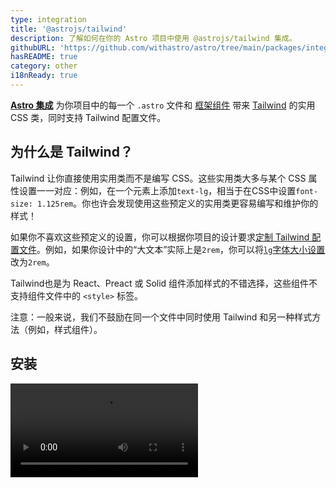 ```yaml
---
type: integration
title: '@astrojs/tailwind'
description: 了解如何在你的 Astro 项目中使用 @astrojs/tailwind 集成。
githubURL: 'https://github.com/withastro/astro/tree/main/packages/integrations/tailwind/'
hasREADME: true
category: other
i18nReady: true
---
```



**[Astro 集成][astro-integration]** 为你项目中的每一个 `.astro` 文件和 [框架组件](/zh-cn/core-concepts/framework-components/) 带来 [Tailwind](https://tailwindcss.com/) 的实用 CSS 类，同时支持 Tailwind 配置文件。

## 为什么是 Tailwind？

Tailwind 让你直接使用实用类而不是编写 CSS。这些实用类大多与某个 CSS 属性设置一一对应：例如，在一个元素上添加`text-lg`，相当于在CSS中设置`font-size: 1.125rem`。你也许会发现使用这些预定义的实用类更容易编写和维护你的样式！

如果你不喜欢这些预定义的设置，你可以根据你项目的设计要求[定制 Tailwind 配置文件](https://tailwindcss.com/docs/configuration)。例如，如果你设计中的“大文本”实际上是`2rem`，你可以将[`lg`字体大小设置](https://tailwindcss.com/docs/font-size#customizing-your-theme)改为`2rem`。

Tailwind也是为 React、Preact 或 Solid 组件添加样式的不错选择，这些组件不支持组件文件中的 `<style>` 标签。

注意：一般来说，我们不鼓励在同一个文件中同时使用 Tailwind 和另一种样式方法（例如，样式组件）。

## 安装

<Video src="https://user-images.githubusercontent.com/4033662/197398760-8fd30eff-4d13-449d-a598-00a6a1ac4644.mp4" type="video/mp4" />

### 快速安装

`astro add` 命令行工具为你自动进行安装。在一个新的终端窗口中运行下列其中一条命令（如果你不确定你使用的是哪个包管理器，请运行第一个命令）。然后按照提示，在终端中输入“y”（意思是“是”），每一条都是如此。

```sh
# Using NPM
npx astro add tailwind
# Using Yarn
yarn astro add tailwind
# Using PNPM
pnpm astro add tailwind
```

如果你遇到任何问题，[请随时在GitHub上向我们报告](https://github.com/withastro/astro/issues)并尝试下面的手动安装步骤。

### 手动安装

首先，使用你的包管理器安装 `@astrojs/tailwind` 和 `tailwindcss` 包。如果你使用的是npm或者不确定哪个包管理器，在终端运行这个：

```sh
npm install @astrojs/tailwind tailwindcss
```

然后，使用 `integrations` 属性将这个集成应用到你的 `astro.config.*` 文件：

```js ins={2} "tailwind()" title="astro.config.mjs"
import { defineConfig } from 'astro/config';
import tailwind from '@astrojs/tailwind';

export default defineConfig({
  // ...
  integrations: [tailwind()],
});
```

## 使用

当你安装集成后，Tailwind 的实用类应该马上就可以使用了。前往 [Tailwind 文档](https://tailwindcss.com/docs/utility-first)学习如何使用 Tailwind，如果你看到一个你想尝试的实用类，就把它添加到你项目的任何HTML元素中去吧！

[Autoprefixer](https://github.com/postcss/autoprefixer) 也是在开发模式和生产模式下工作时自动设置的，所以 Tailwind 类将在旧的浏览器中工作。

<Video src="https://user-images.githubusercontent.com/4033662/169918388-8ed153b2-0ba0-4b24-b861-d6e1cc800b6c.mp4" type="video/mp4" />

## 配置

### 配置 Tailwind

如果你使用了快速安装，并且每个选项都选是，你会在你项目的根目录下看到一个 `tailwind.config.cjs` 文件。使用这个文件来修改你的 Tailwind 配置。你可以[在 Tailwind 文档中](https://tailwindcss.com/docs/configuration)学习如何使用这个文件来定制 Tailwind。

如果没有该文件，你可以在根目录下添加你自己的 `tailwind.config.(js|cjs|mjs)` 文件，集成将使用其配置。如果你已经在另一个项目中配置了 Tailwind，并想把这些设置带到这个项目中来，这也不错。

### 配置集成

Astro Tailwind 集成处理 Astro 和 Tailwind 之间的通信，它有自己的设置。在 `astro.config.mjs` 文件（*不是* Tailwind 配置文件）中改变这些，这里是你项目的集成设置所在。

#### config.path

如果你想使用一个不同的 Tailwind 配置文件，而不是默认的 `tailwind.config.(js|cjs|mjs)`，请使用本集成的 `config.path` 选项指定该文件的位置。如果 `config.path` 是相对路径，它将被解析为相对于根路径的位置。

:::caution
不建议改变这一点，因为它可能导致与 Tailwind 整合的其他工具出现问题，比如官方的 Tailwind VSCode 扩展。
:::

```js title="astro.config.mjs"
import { defineConfig } from 'astro/config';
import tailwind from '@astrojs/tailwind';

export default defineConfig({
  integrations: [tailwind({
    // 示例：为 Tailwind 配置文件提供一个自定义路径
    config: { path: './custom-config.cjs' },
  })],
});
```

#### config.applyBaseStyles

默认情况下，该集成在你项目的每个页面上都导入一个基本的 `base.css` 文件。这个基本的 CSS 文件包括三个主要的 `@tailwind` 指令：

```css
/* 集成的默认注入的 base.css 文件 */
@tailwind base;
@tailwind components;
@tailwind utilities;
```

要禁用这个默认行为，请将 `config.applyBaseStyles` 设置为 `false`。如果你需要定义你自己的 `base.css` 文件（例如包括一个[`@layer` 指令](https://tailwindcss.com/docs/functions-and-directives#layer)），这可能很有用。如果你不希望 `base.css` 被导入你的项目的每一个页面，这也很有用。

```js title="astro.config.mjs"
import { defineConfig } from 'astro/config';

export default defineConfig({
  integrations: [tailwind({
    // 示例：在每个页面上禁用注入基本的`base.css`导入。
    // 如果你需要定义或导入你自己的 "base.css"，这很有用。
    config: { applyBaseStyles: false },
  })],
});
```

你现在可以[导入你自己的 `base.css` 作为本地样式表](/zh-cn/guides/styling/#导入本地样式表) 。

## 例子

*   [Astro Tailwind Starter](https://github.com/withastro/astro/tree/latest/examples/with-tailwindcss?on=github) 为你提供一个基础的、使用 Tailwind 进行样式设计的可运行项目
*   Astro 的主页使用 Tailwind。查看其 [Tailwind 配置文件](https://github.com/withastro/astro.build/blob/main/tailwind.config.cjs)或[示例组件](https://github.com/withastro/astro.build/blob/main/src/components/Checkbox.astro)
*   [Astro Ink](https://github.com/one-aalam/astro-ink)、[Sarissa Blog](https://github.com/iozcelik/SarissaBlogAstroStarter) 和 [Creek](https://github.com/robertguss/Astro-Theme-Creek) 主题使用 Tailwind 进行样式设计
*   [浏览 GitHub 上的 Astro Tailwind 项目](https://github.com/search?q=%22%40astrojs%2Ftailwind%22%3A+path%3A%2Fpackage.json\type=code)以获得更多的例子!

## 故障排除

### 使用 `@apply` 指令时提示类不存在

当在 Astro、Vue、Svelte 或其他组件集成的 `<style>` 标签中使用 `@apply` 指令时，它可能会产生关于你的自定义 Tailwind 类不存在的错误，并导致你的构建失败。

```sh
error   The `text-special` class does not exist. If `text-special` is a custom class, make sure it is defined within a `@layer` directive.
```

通过在你的Tailwind配置中添加一个插件来定义你的自定义样式来修复它，[而不是在全局样式表中使用`@layer`指令](https://tailwindcss.com/docs/functions-and-directives#using-apply-with-per-component-css)，添加如下内容：

```js title="tailwind.config.cjs"
module.exports = {
  // ...
  plugins: [
    function ({ addComponents, theme }) {
      addComponents({
        '.btn': {
          padding: theme('spacing.4'),
          margin: 'auto'
        }
      })
    }
  ]
}
```

### 基于类的修改器不能与 `@apply` 指令一起工作

某些带有修饰符的 Tailwind 类依赖于跨多个元素的组合类。例如，`group-hover:text-gray` 编译为 `.group:hover .text-gray`。当这与Astro `<style>` 标签中的 `@apply` 指令一起使用时，编译后的样式会从构建输出中删除，因为它们与 `.astro` 文件中的任何标记不匹配。同样的问题也可能发生在支持范围样式的框架组件中，如 Vue 和 Svelte。

为了解决这个问题，你可以使用内联类来代替：

```html
<p class="text-black group-hover:text-gray">Astro</p>
```

### 其他

*   如果你的安装似乎不成功，尝试重新启动开发服务器。
*   如果你编辑并保存了一个文件，但没有看到你的网站有相应的更新，试着刷新页面。
*   如果刷新页面并没有更新你的预览，或者新的安装似乎没有效果，那么就重新启动开发服务器。

如需帮助，请查看 [Discord](https://astro.build/chat) 上的 `#support` 频道。我们友好的支持小组成员将在这里提供帮助！

你也可以查看我们的 [Astro 集成文档][astro-integration]，了解更多关于集成的信息。

## 贡献

这个项目由 Astro 的核心团队维护，欢迎你提交 issue 或 PR！

## 更改日志

有关该集成的变化历史，请参阅 [CHANGELOG.md](https://github.com/withastro/astro/tree/main/packages/integrations/tailwind/CHANGELOG.md)。

[astro-integration]: /zh-cn/guides/integrations-guide/

[astro-ui-frameworks]: /zh-cn/core-concepts/framework-components/#使用框架组件
